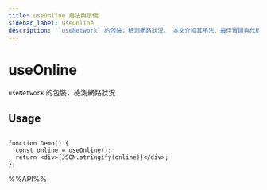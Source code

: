 ```yaml
---
title: useOnline 用法與示例
sidebar_label: useOnline
description: '`useNetwork` 的包裝，檢測網路狀況。 本文介紹其用法、最佳實踐與代碼示例。'
---
```

# useOnline

`useNetwork` 的包裝，檢測網路狀況

## Usage

```tsx live

function Demo() {
  const online = useOnline();
  return <div>{JSON.stringify(online)}</div>;
};

```

%%API%%